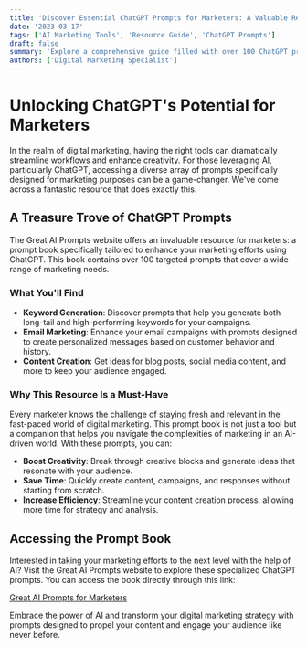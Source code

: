 ```yaml
---
title: 'Discover Essential ChatGPT Prompts for Marketers: A Valuable Resource'
date: '2023-03-17'
tags: ['AI Marketing Tools', 'Resource Guide', 'ChatGPT Prompts']
draft: false
summary: 'Explore a comprehensive guide filled with over 100 ChatGPT prompts tailored for marketers looking to enhance their digital marketing strategies.'
authors: ['Digital Marketing Specialist']
---
```


# Unlocking ChatGPT's Potential for Marketers

In the realm of digital marketing, having the right tools can dramatically streamline workflows and enhance creativity. For those leveraging AI, particularly ChatGPT, accessing a diverse array of prompts specifically designed for marketing purposes can be a game-changer. We've come across a fantastic resource that does exactly this.

## A Treasure Trove of ChatGPT Prompts

The Great AI Prompts website offers an invaluable resource for marketers: a prompt book specifically tailored to enhance your marketing efforts using ChatGPT. This book contains over 100 targeted prompts that cover a wide range of marketing needs.

### What You'll Find

- **Keyword Generation**: Discover prompts that help you generate both long-tail and high-performing keywords for your campaigns.
- **Email Marketing**: Enhance your email campaigns with prompts designed to create personalized messages based on customer behavior and history.
- **Content Creation**: Get ideas for blog posts, social media content, and more to keep your audience engaged.

### Why This Resource Is a Must-Have

Every marketer knows the challenge of staying fresh and relevant in the fast-paced world of digital marketing. This prompt book is not just a tool but a companion that helps you navigate the complexities of marketing in an AI-driven world. With these prompts, you can:

- **Boost Creativity**: Break through creative blocks and generate ideas that resonate with your audience.
- **Save Time**: Quickly create content, campaigns, and responses without starting from scratch.
- **Increase Efficiency**: Streamline your content creation process, allowing more time for strategy and analysis.

## Accessing the Prompt Book

Interested in taking your marketing efforts to the next level with the help of AI? Visit the Great AI Prompts website to explore these specialized ChatGPT prompts. You can access the book directly through this link:

[Great AI Prompts for Marketers](https://www.greataiprompts.com/chat-gpt/chat-gpt-prompts-for-marketers/)

Embrace the power of AI and transform your digital marketing strategy with prompts designed to propel your content and engage your audience like never before.

